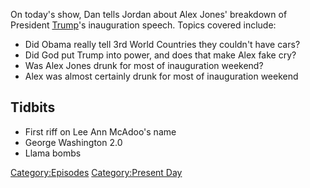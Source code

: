 {{DEFAULTSORT:
    #_EPISODE_0006:Inauguration Speech Recap
}}{{Episode
    | title           = Inauguration Speech Recap
    | caption         = Listen to this episode on [https://knowledgefight.libsyn.com/knowledge-fight-inauguration-speech-recap Libsyn] [https://open.spotify.com/episode/2tldRP8tyuRc5puECbKOrh Spotify], Read the [[Transcript/6: Inauguration Speech Recap|Unofficial Transcript]]
    | episodeNumber   = 6
    | length          = 02:02:24
    | airDate         = January 23, 2017
    | episodeType     = [[:Category:Present Day|Present Day]]
    | appearance      = [[Lee Ann McAdoo]]
    | previousEpisode = [[5: January 19, 2017]]
    | nextEpisode     = [[7: January 23-24, 2017]]
}}

{{Stub}}

On today's show, Dan tells Jordan about Alex Jones' breakdown of President [[Trump]]'s inauguration speech. Topics covered include:

*Did Obama really tell 3rd World Countries they couldn't have cars?
*Did God put Trump into power, and does that make Alex fake cry?
*Was Alex Jones drunk for most of inauguration weekend?
*Alex was almost certainly drunk for most of inauguration weekend

==Tidbits==

*First riff on Lee Ann McAdoo's name
*George Washington 2.0
*Llama bombs

[[Category:Episodes]]
[[Category:Present Day]]
